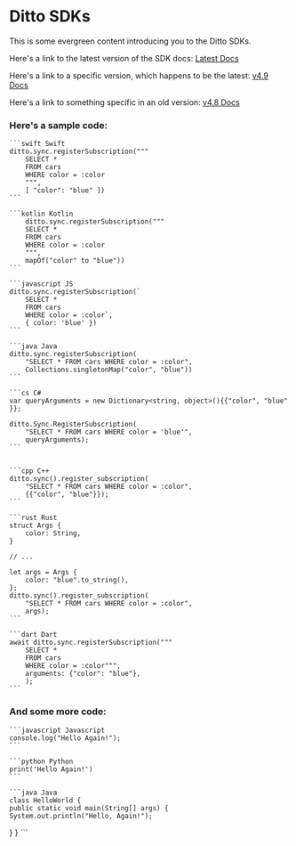 # Ditto SDKs


This is some evergreen content introducing you to the Ditto SDKs.

Here's a link to the latest version of the SDK docs: [Latest Docs](latest/about)

Here's a link to a specific version, which happens to be the latest: [v4.9 Docs](latest/about)

Here's a link to something specific in an old version: [v4.8 Docs](v4.8/about)

### Here's a sample code:

<CodeGroup>

    ```swift Swift
    ditto.sync.registerSubscription("""
        SELECT *
        FROM cars
        WHERE color = :color
        """,
        [ "color": "blue" ])
    ```

    ```kotlin Kotlin
        ditto.sync.registerSubscription("""
        SELECT *
        FROM cars
        WHERE color = :color
        """,
        mapOf("color" to "blue"))
    ```

    ```javascript JS
    ditto.sync.registerSubscription(`
        SELECT *
        FROM cars
        WHERE color = :color`,
        { color: 'blue' })
    ```

    ```java Java
    ditto.sync.registerSubscription(
        "SELECT * FROM cars WHERE color = :color",
        Collections.singletonMap("color", "blue"))
    ```

    ```cs C#
    var queryArguments = new Dictionary<string, object>(){{"color", "blue" }};

    ditto.Sync.RegisterSubscription(
        "SELECT * FROM cars WHERE color = 'blue'",
        queryArguments);
    ```


    ```cpp C++
    ditto.sync().register_subscription(
        "SELECT * FROM cars WHERE color = :color",
        {{"color", "blue"}});
    ```

    ```rust Rust
    struct Args {
        color: String,
    }

    // ...

    let args = Args {
        color: "blue".to_string(),
    };
    ditto.sync().register_subscription(
        "SELECT * FROM cars WHERE color = :color",
        args);
    ```

    ```dart Dart
    await ditto.sync.registerSubscription("""
        SELECT *
        FROM cars
        WHERE color = :color""",
        arguments: {"color": "blue"},
        );
    ```

</CodeGroup>


### And some more code:

<CodeGroup>

    ```javascript Javascript
    console.log("Hello Again!");
    ```

    ```python Python
    print('Hello Again!')
    ```

    ```java Java
    class HelloWorld {
    public static void main(String[] args) {
    System.out.println("Hello, Again!");
}
}
    ```

</CodeGroup>
